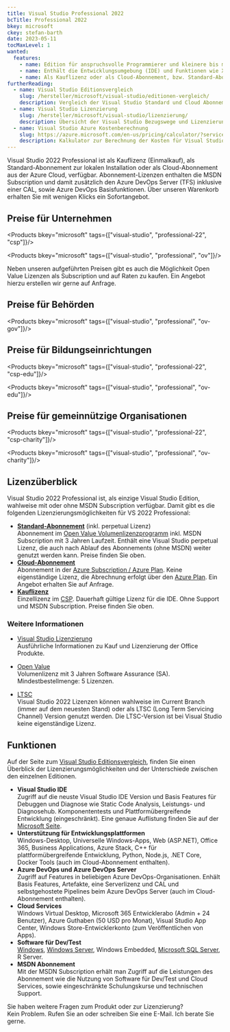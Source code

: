 ```yaml
---
title: Visual Studio Professional 2022
bcTitle: Professional 2022
bkey: microsoft
ckey: stefan-barth
date: 2023-05-11
tocMaxLevel: 1
wanted:
  features:
    - name: Edition für anspruchsvolle Programmierer und kleinere bis mittlere Entwickler-Teams
    - name: Enthält die Entwicklungsumgebung (IDE) und Funktionen wie Xamarin oder CodeLens
    - name: Als Kauflizenz oder als Cloud-Abonnement, bzw. Standard-Abonnement verfügbar
furtherReading:
  - name: Visual Studio Editionsvergleich
    slug: /hersteller/microsoft/visual-studio/editionen-vergleich/
    description: Vergleich der Visual Studio Standard und Cloud Abonnements.
  - name: Visual Studio Lizenzierung
    slug: /hersteller/microsoft/visual-studio/lizenzierung/
    description: Übersicht der Visual Studio Bezugswege und Lizenzierungsmöglichkeiten.
  - name: Visual Studio Azure Kostenberechnung
    slug: https://azure.microsoft.com/en-us/pricing/calculator/?service=visual-studio-team-services
    description: Kalkulator zur Berechnung der Kosten für Visual Studio Azure-Dienste
---
```




<Intro>

Visual Studio 2022 Professional ist als Kauflizenz (Einmalkauf), als Standard-Abonnement zur lokalen Installation oder als Cloud-Abonnement aus der Azure Cloud, verfügbar.
Abonnement-Lizenzen enthalten die MSDN Subscription und damit zusätzlich den Azure DevOps Server (TFS) inklusive einer CAL, sowie Azure DevOps Basisfunktionen.
Über unseren Warenkorb erhalten Sie mit wenigen Klicks ein Sofortangebot.

</Intro>

<TOC />



## Preise für Unternehmen

<Products bkey="microsoft" tags={["visual-studio", "professional-22", "csp"]}/>

<Products bkey="microsoft" tags={["visual-studio", "professional", "ov"]}/>

<Info>

 Neben unseren aufgeführten Preisen gibt es auch die Möglichkeit Open Value Lizenzen als Subscription und auf Raten zu kaufen. Ein Angebot hierzu erstellen wir gerne auf Anfrage.

</Info>

## Preise für Behörden

<Products bkey="microsoft" tags={["visual-studio", "professional", "ov-gov"]}/>


## Preise für Bildungseinrichtungen

<Products bkey="microsoft" tags={["visual-studio", "professional-22", "csp-edu"]}/>

<Products bkey="microsoft" tags={["visual-studio", "professional", "ov-edu"]}/>


## Preise für gemeinnützige Organisationen

<Products bkey="microsoft" tags={["visual-studio", "professional-22", "csp-charity"]}/>

<Products bkey="microsoft" tags={["visual-studio", "professional", "ov-charity"]}/>


## Lizenzüberblick

Visual Studio 2022 Professional ist, als einzige Visual Studio Edition, wahlweise mit oder ohne MSDN Subscription verfügbar.
Damit gibt es die folgenden Lizenzierungsmöglichkeiten für VS 2022 Professional:


<ArrowList>

 - **[Standard-Abonnement](/hersteller/microsoft/visual-studio/lizenzierung/#standard-abonnement)** (inkl. perpetual Lizenz)<br />
  Abonnement im [Open Value Volumenlizenzprogramm](/hersteller/microsoft/open-value/) inkl. MSDN Subscription mit 3 Jahren Laufzeit. Enthält eine Visual Studio perpetual Lizenz, die auch nach Ablauf des Abonnements (ohne MSDN) weiter genutzt werden kann. Preise finden Sie oben.
 - **[Cloud-Abonnement](/hersteller/microsoft/visual-studio/lizenzierung/#cloud-abonnement)**<br />
 Abonnement in der [Azure Subscription / Azure Plan](/hersteller/microsoft/azure/). Keine eigenständige Lizenz, die Abrechnung erfolgt über den [Azure Plan](/hersteller/microsoft/azure/). Ein Angebot erhalten Sie auf Anfrage.
 - **[Kauflizenz](/hersteller/microsoft/visual-studio/lizenzierung/#kauflizenz-eigenständige-lizenz)**<br />
  Einzellizenz im [CSP](/hersteller/microsoft/csp/). Dauerhaft gültige Lizenz für die IDE. Ohne Support und MSDN Subscription. Preise finden Sie oben.

</ArrowList>


### Weitere Informationen

<ArrowList>

- [Visual Studio Lizenzierung](/hersteller/microsoft/visual-studio/lizenzierung/)<br />
Ausführliche Informationen zu Kauf und Lizenzierung der Office Produkte.

- [Open Value](/hersteller/microsoft/open-value/)<br />
Volumenlizenz mit 3 Jahren Software Assurance (SA). Mindestbestellmenge: 5 Lizenzen.

- [LTSC](/hersteller/microsoft/visual-studio/lizenzierung/#long-term-servicing-channel-ltsc)<br />
Visual Studio 2022 Lizenzen können wahlweise im Current Branch (immer auf dem neuesten Stand) oder als LTSC (Long Term Servicing Channel) Version genutzt werden. Die LTSC-Version ist bei Visual Studio keine eigenständige Lizenz.


</ArrowList>

## Funktionen

Auf der Seite zum [Visual Studio Editionsvergleich](/hersteller/microsoft/visual-studio/editionen-vergleich/), finden Sie einen Überblick der Lizenzierungsmöglichkeiten und der Unterschiede zwischen den einzelnen Editionen.

<ArrowList>

 - **Visual Studio IDE**<br />
    Zugriff auf die neuste Visual Studio IDE Version und Basis Features für Debuggen und Diagnose wie Static Code Analysis, Leistungs- und Diagnosehub. Komponententests und Plattformübergreifende Entwicklung (eingeschränkt). Eine genaue Auflistung finden Sie auf der [Microsoft Seite](https://visualstudio.microsoft.com/de/vs/compare/).
 - **Unterstützung für Entwicklungsplattformen**<br />
    Windows-Desktop, Universelle Windows-Apps, Web (ASP.NET), Office 365, Business Applications, Azure Stack, C++ für plattformübergreifende Entwicklung, Python, Node.js, .NET Core, Docker Tools (auch im Cloud-Abonnement enthalten).
 - **Azure DevOps und Azure DevOps Server**<br />
    Zugriff auf Features in beliebigen Azure DevOps-Organisationen. Enhält Basis Features, Artefakte, eine Serverlizenz und CAL und selbstgehostete Pipelines beim Azure DevOps Server (auch im Cloud-Abonnement enthalten).
 - **Cloud Services**<br />
    Windows Virtual Desktop, Microsoft 365 Entwicklerabo (Admin + 24 Benutzer), Azure Guthaben (50 USD pro Monat), Visual Studio App Center, Windows Store-Entwicklerkonto (zum Veröffentlichen von Apps).
 - **Software für Dev/Test**<br />
    [Windows](/hersteller/microsoft/windows/), [Windows Server](/hersteller/microsoft/windows-server/), Windows Embedded, [Microsoft SQL Server](/hersteller/microsoft/sql-server/), R Server.
 - **MSDN Abonnement**<br />
    Mit der MSDN Subscription erhält man Zugriff auf die Leistungen des Abonnement wie die Nutzung von Software für Dev/Test und Cloud Services, sowie eingeschränkte Schulungskurse und technischen Support.

</ArrowList>


<GetInTouch theme="light">

Sie haben weitere Fragen zum Produkt oder zur Lizenzierung?<br />
Kein Problem. Rufen Sie an oder schreiben Sie eine E-Mail. Ich berate Sie gerne.

</GetInTouch>
